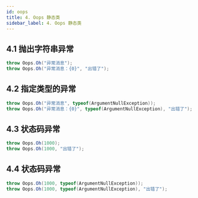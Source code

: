 ```yaml
---
id: oops
title: 4. Oops 静态类
sidebar_label: 4. Oops 静态类
---
```



<JoinGroup />

## 4.1 抛出字符串异常

```cs
throw Oops.Oh("异常消息");
throw Oops.Oh("异常消息：{0}", "出错了");
```

## 4.2 指定类型的异常

```cs
throw Oops.Oh("异常消息", typeof(ArgumentNullException));
throw Oops.Oh("异常消息：{0}", typeof(ArgumentNullException), "出错了");
```

## 4.3 状态码异常

```cs
throw Oops.Oh(1000);
throw Oops.Oh(1000, "出错了");
```

## 4.4 状态码异常

```cs
throw Oops.Oh(1000, typeof(ArgumentNullException));
throw Oops.Oh(1000, typeof(ArgumentNullException), "出错了");
```